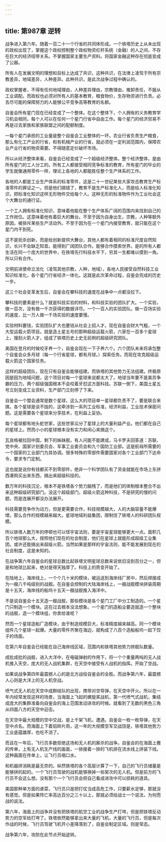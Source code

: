 ```yaml
---
---
---
```

title: 第987章 逆转
---



战争进入第六年。随着一百二十一个行省的共同体形成。一个铁塔历史上从未出现的政权出现了，掌握这个政权控制整个政权物资杠杆系统（金融）的人之间，不存在巨大的经济纽带关系。不掌握国家主要生产资料。将国家金融这种存在彻底变成了公器。

所有人在发展文明的理想和目标上达成了共识，这种共识，在法律上凌驾于所有宗教差异，地域差异，人种差异。此种共识，是此次战争过程中确认的。

政权掌握者，不得有任何地域理由，人种差异理由，宗教理由，推卸责任，不服从工业调配。而政权也必须对所有人的基本教育，粮食物价，生存物资进行负责。必去尽可能的保障努力的人能够公平竞争高等教育的名额。

自鉴会所有星门现在已经变成了一个整体。在这个整体下，个人拥有的义务教育学习机会相同，每个人可以在任何一个星门行省中自由工作。每个星门的经济贸易不再是过去家族和家族联盟之间的配额制度。

一每个星门承担的工业量是整个自鉴会工业整体的一环。农业行省负责生产粮食，那么有化工产业的行省，和有机械产业的行省，就必须在一定利润范围内，保障农业产业行省的物资需要。不得随意定价破坏市场。

所以从经济整体来看，自鉴会已经变成了一个超级经济整体。整个经济整体，是由所有星门的工人分工的。所有工人都接受相同竞争标准的教育，所有星门的毕业的学生就像通用零件一样，理论上各地的人都能胜任整个生产体系的工作。

各地的人都是工业生产体系的标准零件，这是二十一世纪某些大家攻击教育生产标准零件的罪证之一。但是他们搞错了，教育不是生产标准化人，而是给人标准化知识，把标准化知识这样无形物件交给每个人。这种无形的标准物件作为工业社会这个大舞台的通行证。

一个工人拥有标准化知识，意味着他能在整个生产体系广阔的范围内来找到自己的工作岗位。这意味着他有着巨大的舞台。不至于因为自身出生，宗教，人种等额外原因，被排斥某些生产活动外。不至于因为在一个星门内接受教育，就只能在这个星门内干到死。

这不是扼杀创新，而是给创新提供大舞台，其他人都有着相同的标准尺度自然知识，长兴不会缺乏知音。能得到广阔团队合作。能够合作摸索世界。是的所有人都生活在同一个庞大的世界中，在铁塔先行科技水平下，穷其一生都难以摸到一角。所以只有合作。

文明前进使命立法化（凌驾其他宗教，人种，地域），各地人民接受自然科技工业知识标准化，各个星门行省经济一体化。这就是此次革命过程，自鉴会完成的历史一步。

这三个社会变革发生后，自鉴会在攀科技的速度在战争中一点都没拉下。

攀科技的要素是什么？就是科技实验的材料，和科技实验的团队扩大。一个实验，做一百次，没有做一千次获得的数据详尽。一个一百人的实验团队。做一百场实验的速度，比一万人做一千场实验的速度要慢。

实验材料要钱，实验团队扩大也要钱从社会上招人才。现在自鉴会财大气粗，一个大型运载火箭项目。就是造土星五号的那种超级运载火箭，六家在一百多个星球上，搜刮火箭人才，组成了铁塔历史上史无前例的超级研究团队。

美国在登月的时候咬牙养一个，自鉴会现在一下子养六个。六个团队未来将承包整个自鉴会众多月球（每一个行省星球，都有月球。）探索任务。而现在攻克超级运载火箭这个国家任务。

这样的超级团队，现在只有自鉴会能够组建。而铁塔的其他势力无法组建。终极原因是因为地域问题，这个项目对每一个星球来说都太大了。地球当年要不是美苏争霸的压力，两个超级强国根本不会咬着牙怼这方面科技。苏联一倒下，美国土星五号立刻变成工业资料，生产部门立刻停了下来。

自鉴会一个盟会通常是数个星球，这么大的项目单一星球都负责不了，要是联合来搞，各个星球是谈不拢的，这牵涉到一系列工业标准，经济利益，工业技术保密问题。这是需要各个星球来分享技术，在利益上妥协。

每个星球都有地头蛇世家，这些世家瓜分了星球上的大量利益产业。他们都在自己的星球上。然而小小的星球根本没有实力和闲心来搞这个。

瓦良格被拉回中国，剩下的姊妹舰，有人问能不能建成，马卡罗夫回答道：苏联、党中央、国家计划委员会、军事工业委员会和九个国防工业部。这是航母所需要的一个国家的工业部门为其协调。很多特殊的零部件需要国家对各个工业部门下达命令，要求专门定制。

这也就是说你有钱都买不到零部件，绝非一个科学团队有了资金就能在市场上东拼西凑购买出来东西，搞出来超级科技的。

数万年的科技沉沦，根本不是铁塔各个势力脑残了，而是他们的体制根本整合不出来这种超级研究部门。没这个超级部门，超级火箭这种科技，不是研究的慢的问题，而是连展开都没办法展开。

科技需要竞争作为动力，但是更需要合作，科技规模越大，人的大脑容量不能爆增。那么合作的规模越来越大。星球地域利益集团，限制住了铁塔人的科研团队规模。

所以铁塔人数万年的停顿也可以怪宇宙法则，要是宇宙星球能够更大一点。面积几百个地球那么大，按照他们现在的社会制度，他们在星球上就能形成超级工业集团。或许还能搞出来超级火箭。当然如果是那样的宇宙法则，能不能发展到现在的社会制度，这是未知的。

在战争第六年自鉴会的星球总数比起铁塔文明星球总数来说依旧没到百分之一，但是和地球比起来，绝对是得天独厚了。科技上的质变开始了。

在陆地上，海岸线上，一个个几十米的模块，被运送到海岸线厂房中，然后焊接成为一艘八千吨级别的战舰。在自鉴会控制的大陆海岸线上，一艘战舰模块拼装周期是十五天，海岸线的船坞十五天一艘战舰推入海洋中。

不是说自鉴会十五天造一艘战舰，那些模块是各个星门工厂中分工制造的。一个星门只制造一个模块。这在过去根本没法想象。一个星门的造船业要造就造一个整块的战舰，造一个模块组，你卖给谁呢？

然而一个星球造船厂造模块，由于制造规模巨大，标准精度越来越高。同一个模块组件几个星球一起爆。大量的零件齐聚在海边，就构成了八百个造船船坞一起下饺子的场面。

在第六年自鉴会已经能在自己海岸线区域，范围内和铁塔其他势力拼舰队数量。

成批成批的战舰，进入大洋中，在电磁弹射的作用下，将一个个重量两吨的无人战机推入天空，庞大的无人战机集群，在天空中接受有人战机的指挥。开始了空战。

如果说战争第四年最震撼人心的是北方战役自鉴会的全胜。而战争第六年，最震撼人心则是大洋上的无人机空战。

喷气式无人机在天空中成群结队的出现，携带对空导弹，在天空中开火。所以在一年内经常发现这样的场景，当海面上飞起的螺旋桨战机，第一代喷气式战机，集结成庞大的集群准备向自鉴会的海上范围发动进攻的时候。就看到了无数的黑色三角从四面八方的天空中迎击。

在天空中最大规模的空中交战，是上千架飞机，遭遇。自鉴会一枚一枚导弹，在天空中点名。而海面上下着铝碎片雨，这一年的大规模空军交战饶是，铁塔其他势力工业底蕴雄厚，也吃不消了。

而且在一年后，飞行员多数拒绝这场和无人机的厮杀的战争。自鉴会的在海面上撒的传单，上有无人机生产线的画面，一排接着一排的飞机排在流水线上拼装下线。这种画面在传单上，让飞行员咽口水。

和机器拼消耗是最无奈的。纵然铁塔的各个高层计算了一下，自己的飞行员储量是能够拼的起的。一个飞行员驾驶的战机能够换掉一些架次的无人机。但是前方的飞行员不会这么想。没有那个一个飞行员会把自己看成进攻中可以损耗的道具。

美国那种单方面的虐菜，飞行员只是把打仗当成高危工作，只要薪水足够，那就没有感觉。但是如果阵亡率高达百分之三十以上，那就必须给战士一个说法，为何而战的说法。

第六年，海面上的战争并没有把铁塔的航空工业的战争生产打垮，但是把铁塔反动势力的空军给打垮了。铁塔依然能够拿出来大量的飞机，大量的飞行员，但是每次作战的时候，飞行员驾驶飞机开小差降落到了，自鉴会制定区域。则是常态。

战争第六年，攻防在此节点开始逆转。